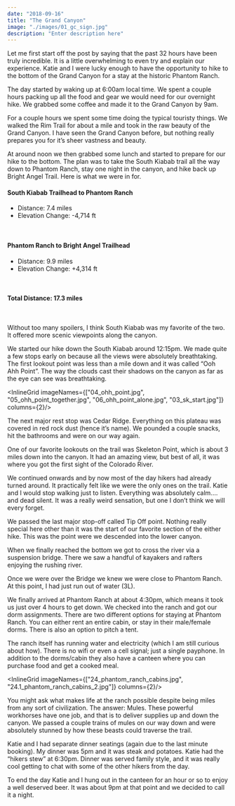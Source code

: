 ```yaml
---
date: "2018-09-16"
title: "The Grand Canyon"
image: "./images/01_gc_sign.jpg"
description: "Enter description here"
---
```



Let me first start off the post by saying that the past 32 hours have been truly incredible. It is a little overwhelming to even try and explain our experience. Katie and I were lucky enough to have the opportunity to hike to the bottom of the Grand Canyon for a stay at the historic Phantom Ranch.

The day started by waking up at 6:00am local time. We spent a couple hours packing up all the food and gear we would need for our overnight hike. We grabbed some coffee and made it to the Grand Canyon by 9am.

<InlineImage imageName="02_gc_pic.jpg"/>

For a couple hours we spent some time doing the typical touristy things. We walked the Rim Trail for about a mile and took in the raw beauty of the Grand Canyon. I have seen the Grand Canyon before, but nothing really prepares you for it’s sheer vastness and beauty.

<InlineImage imageName="03.1_sk_pano.jpg"/>

At around noon we then grabbed some lunch and started to prepare for our hike to the bottom. The plan was to take the South Kiabab trail all the way down to Phantom Ranch, stay one night in the canyon, and hike back up Bright Angel Trail. Here is what we were in for.

#### South Kiabab Trailhead to Phantom Ranch
* Distance: 7.4 miles
* Elevation Change: -4,714 ft

<br/>

#### Phantom Ranch to Bright Angel Trailhead
* Distance: 9.9 miles
* Elevation Change: +4,314 ft

<br/>

#### Total Distance: 17.3 miles
<br/>


Without too many spoilers, I think South Kiabab was my favorite of the two. It offered more scenic viewpoints along the canyon.

We started our hike down the South Kiabab around 12:15pm.
We made quite a few stops early on because all the views were absolutely breathtaking.
 The first lookout point was less than a mile down and it was called “Ooh Ahh Point”.
   The way the clouds cast their shadows on the canyon as far as the eye can see was breathtaking.

<InlineGrid imageNames={["04_ohh_point.jpg", "05_ohh_point_together.jpg", "06_ohh_point_alone.jpg", "03_sk_start.jpg"]} columns={2}/>

The next major rest stop was Cedar Ridge. Everything on this plateau was covered in red rock dust (hence it’s name). We pounded a couple snacks, hit the bathrooms and were on our way again.

One of our favorite lookouts on the trail was Skeleton Point, which is about 3 miles down into the canyon. It had an amazing view, but best of all, it was where you got the first sight of the Colorado River.

<InlineImage imageName="10_skeleton_point_outlook.jpg"/>

We continued onwards and by now most of the day hikers had already turned around. It practically felt like we were the only ones on the trail. Katie and I would stop walking just to listen. Everything was absolutely calm…. and dead silent. It was a really weird sensation, but one I don’t think we will every forget.

We passed the last major stop-off called Tip Off point. Nothing really special here other than it was the start of our favorite section of the either hike. This was the point were we descended into the lower canyon.

<ImageTrifecta topImageName="17_bridge.jpg" bottomImageName="13.2_inner_canyon_2.jpg" portraitImageName="13.1_inner_canyon_1.jpg"/>

When we finally reached the bottom we got to cross the river via a suspension bridge. There we saw a handful of kayakers and rafters enjoying the rushing river.

Once we were over the Bridge we knew we were close to Phantom Ranch. At this point, I had just run out of water (3L).

We finally arrived at Phantom Ranch at about 4:30pm, which means it took us just over 4 hours to get down. We checked into the ranch and got our dorm assignments. There are two different options for staying at Phantom Ranch. You can either rent an entire cabin, or stay in their male/female dorms. There is also an option to pitch a tent.

<InlineImage imageName="23_phantom_ranch.jpg"/>

The ranch itself has running water and electricity (which I am still curious about how). There is no wifi or even a cell signal; just a single payphone. In addition to the dorms/cabin they also have a canteen where you can purchase food and get a cooked meal.

<InlineGrid imageNames={["24_phantom_ranch_cabins.jpg", "24.1_phantom_ranch_cabins_2.jpg"]} columns={2}/>

You might ask what makes life at the ranch possible despite being miles from any sort of civilization. The answer: Mules. These powerful workhorses have one job, and that is to deliver supplies up and down the canyon. We passed a couple trains of mules on our way down and were absolutely stunned by how these beasts could traverse the trail.

Katie and I had separate dinner seatings (again due to the last minute booking). My dinner was 5pm and it was steak and potatoes. Katie had the “hikers stew” at 6:30pm. Dinner was served family style, and it was really cool getting to chat with some of the other hikers from the day.

To end the day Katie and I hung out in the canteen for an hour or so to enjoy a well deserved beer. It was about 9pm at that point and we decided to call it a night.

<InlineImage imageName="25_phantom_ranch_beer.jpg"/>
